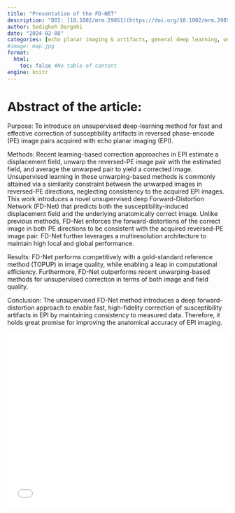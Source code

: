 ```yaml
---
title: "Presentation of the FD-NET"
description: "DOI: [10.1002/mrm.29851](https://doi.org/10.1002/mrm.29851){target='_blank'}"
author: Sedigheh Dargahi
date: "2024-02-08"
categories: [echo planar imaging & artifacts, general deep learning, unsupervised learning]
#image: map.jpg
format:
  html:
    toc: false #No table of content
engine: knitr
---
```


# Abstract of the article:

Purpose: To introduce an unsupervised deep-learning method for fast and effective correction of susceptibility artifacts in reversed phase-encode (PE) image pairs acquired with echo planar imaging (EPI).

Methods: Recent learning-based correction approaches in EPI estimate a displacement field, unwarp the reversed-PE image pair with the estimated field, and average the unwarped pair to yield a corrected image. Unsupervised learning in these unwarping-based methods is commonly attained via a similarity constraint between the unwarped images in reversed-PE directions, neglecting consistency to the acquired EPI images. This work introduces a novel unsupervised deep Forward-Distortion Network (FD-Net) that predicts both the susceptibility-induced displacement field and the underlying anatomically correct image. Unlike previous methods, FD-Net enforces the forward-distortions of the correct image in both PE directions to be consistent with the acquired reversed-PE image pair. FD-Net further leverages a multiresolution architecture to maintain high local and global performance.

Results: FD-Net performs competitively with a gold-standard reference method (TOPUP) in image quality, while enabling a leap in computational efficiency. Furthermore, FD-Net outperforms recent unwarping-based methods for unsupervised correction in terms of both image and field quality.

Conclusion: The unsupervised FD-Net method introduces a deep forward-distortion approach to enable fast, high-fidelity correction of susceptibility artifacts in EPI by maintaining consistency to measured data. Therefore, it holds great promise for improving the anatomical accuracy of EPI imaging.


![](../../../docs/journalclub/pdfs/2024_02_08-Sadaf-FDNet.pdf){width=100% height=400}
